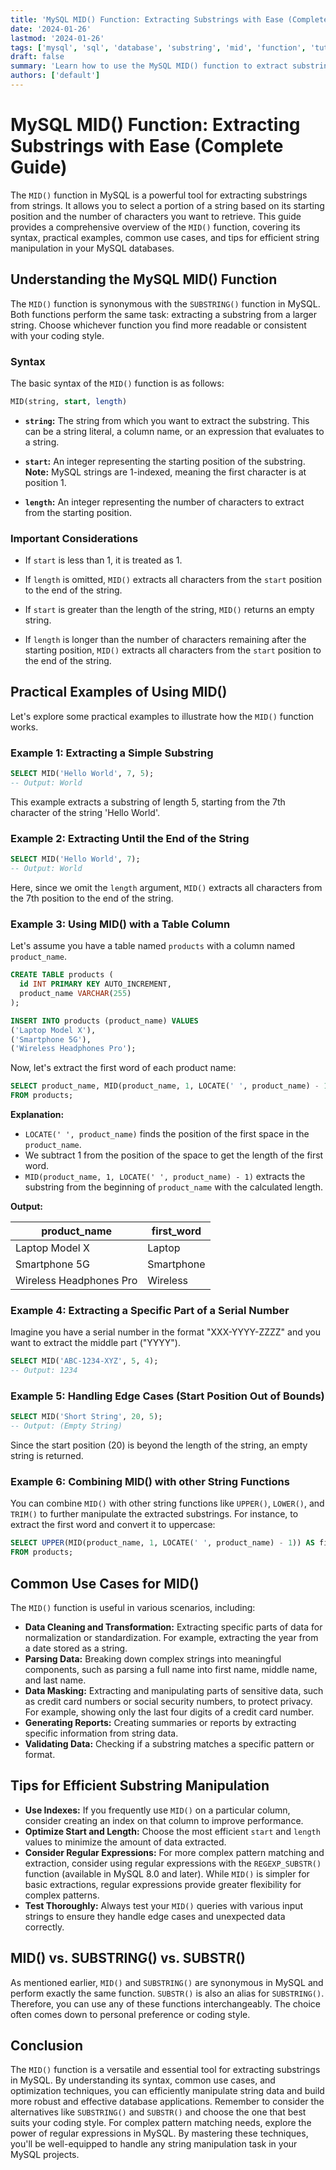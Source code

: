 ```yaml
---
title: 'MySQL MID() Function: Extracting Substrings with Ease (Complete Guide)'
date: '2024-01-26'
lastmod: '2024-01-26'
tags: ['mysql', 'sql', 'database', 'substring', 'mid', 'function', 'tutorial', 'example', 'development', 'coding']
draft: false
summary: 'Learn how to use the MySQL MID() function to extract substrings from strings. This comprehensive guide covers syntax, practical examples, common use cases, and tips for efficient substring manipulation in MySQL databases.'
authors: ['default']
---
```


# MySQL MID() Function: Extracting Substrings with Ease (Complete Guide)

The `MID()` function in MySQL is a powerful tool for extracting substrings from strings. It allows you to select a portion of a string based on its starting position and the number of characters you want to retrieve. This guide provides a comprehensive overview of the `MID()` function, covering its syntax, practical examples, common use cases, and tips for efficient string manipulation in your MySQL databases.

## Understanding the MySQL MID() Function

The `MID()` function is synonymous with the `SUBSTRING()` function in MySQL. Both functions perform the same task: extracting a substring from a larger string. Choose whichever function you find more readable or consistent with your coding style.

### Syntax

The basic syntax of the `MID()` function is as follows:

```sql
MID(string, start, length)
```

*   **`string`:** The string from which you want to extract the substring. This can be a string literal, a column name, or an expression that evaluates to a string.

*   **`start`:**  An integer representing the starting position of the substring.  **Note:** MySQL strings are 1-indexed, meaning the first character is at position 1.

*   **`length`:** An integer representing the number of characters to extract from the starting position.

### Important Considerations

*   If `start` is less than 1, it is treated as 1.

*   If `length` is omitted, `MID()` extracts all characters from the `start` position to the end of the string.

*   If `start` is greater than the length of the string, `MID()` returns an empty string.

*   If `length` is longer than the number of characters remaining after the starting position, `MID()` extracts all characters from the `start` position to the end of the string.

## Practical Examples of Using MID()

Let's explore some practical examples to illustrate how the `MID()` function works.

### Example 1: Extracting a Simple Substring

```sql
SELECT MID('Hello World', 7, 5);
-- Output: World
```

This example extracts a substring of length 5, starting from the 7th character of the string 'Hello World'.

### Example 2: Extracting Until the End of the String

```sql
SELECT MID('Hello World', 7);
-- Output: World
```

Here, since we omit the `length` argument, `MID()` extracts all characters from the 7th position to the end of the string.

### Example 3: Using MID() with a Table Column

Let's assume you have a table named `products` with a column named `product_name`.

```sql
CREATE TABLE products (
  id INT PRIMARY KEY AUTO_INCREMENT,
  product_name VARCHAR(255)
);

INSERT INTO products (product_name) VALUES
('Laptop Model X'),
('Smartphone 5G'),
('Wireless Headphones Pro');
```

Now, let's extract the first word of each product name:

```sql
SELECT product_name, MID(product_name, 1, LOCATE(' ', product_name) - 1) AS first_word
FROM products;
```

**Explanation:**

*   `LOCATE(' ', product_name)` finds the position of the first space in the `product_name`.
*   We subtract 1 from the position of the space to get the length of the first word.
*   `MID(product_name, 1, LOCATE(' ', product_name) - 1)` extracts the substring from the beginning of `product_name` with the calculated length.

**Output:**

| product_name            | first_word |
|-------------------------|------------|
| Laptop Model X          | Laptop     |
| Smartphone 5G         | Smartphone |
| Wireless Headphones Pro | Wireless   |

### Example 4: Extracting a Specific Part of a Serial Number

Imagine you have a serial number in the format "XXX-YYYY-ZZZZ" and you want to extract the middle part ("YYYY").

```sql
SELECT MID('ABC-1234-XYZ', 5, 4);
-- Output: 1234
```

### Example 5: Handling Edge Cases (Start Position Out of Bounds)

```sql
SELECT MID('Short String', 20, 5);
-- Output: (Empty String)
```

Since the start position (20) is beyond the length of the string, an empty string is returned.

### Example 6: Combining MID() with other String Functions

You can combine `MID()` with other string functions like `UPPER()`, `LOWER()`, and `TRIM()` to further manipulate the extracted substrings. For instance, to extract the first word and convert it to uppercase:

```sql
SELECT UPPER(MID(product_name, 1, LOCATE(' ', product_name) - 1)) AS first_word_uppercase
FROM products;
```

## Common Use Cases for MID()

The `MID()` function is useful in various scenarios, including:

*   **Data Cleaning and Transformation:**  Extracting specific parts of data for normalization or standardization. For example, extracting the year from a date stored as a string.
*   **Parsing Data:**  Breaking down complex strings into meaningful components, such as parsing a full name into first name, middle name, and last name.
*   **Data Masking:**  Extracting and manipulating parts of sensitive data, such as credit card numbers or social security numbers, to protect privacy.  For example, showing only the last four digits of a credit card number.
*   **Generating Reports:** Creating summaries or reports by extracting specific information from string data.
*   **Validating Data:** Checking if a substring matches a specific pattern or format.

## Tips for Efficient Substring Manipulation

*   **Use Indexes:** If you frequently use `MID()` on a particular column, consider creating an index on that column to improve performance.
*   **Optimize Start and Length:**  Choose the most efficient `start` and `length` values to minimize the amount of data extracted.
*   **Consider Regular Expressions:** For more complex pattern matching and extraction, consider using regular expressions with the `REGEXP_SUBSTR()` function (available in MySQL 8.0 and later). While `MID()` is simpler for basic extractions, regular expressions provide greater flexibility for complex patterns.
*   **Test Thoroughly:**  Always test your `MID()` queries with various input strings to ensure they handle edge cases and unexpected data correctly.

## MID() vs. SUBSTRING() vs. SUBSTR()

As mentioned earlier, `MID()` and `SUBSTRING()` are synonymous in MySQL and perform exactly the same function.  `SUBSTR()` is also an alias for `SUBSTRING()`.  Therefore, you can use any of these functions interchangeably.  The choice often comes down to personal preference or coding style.

## Conclusion

The `MID()` function is a versatile and essential tool for extracting substrings in MySQL. By understanding its syntax, common use cases, and optimization techniques, you can efficiently manipulate string data and build more robust and effective database applications. Remember to consider the alternatives like `SUBSTRING()` and `SUBSTR()` and choose the one that best suits your coding style. For complex pattern matching needs, explore the power of regular expressions in MySQL.  By mastering these techniques, you'll be well-equipped to handle any string manipulation task in your MySQL projects.